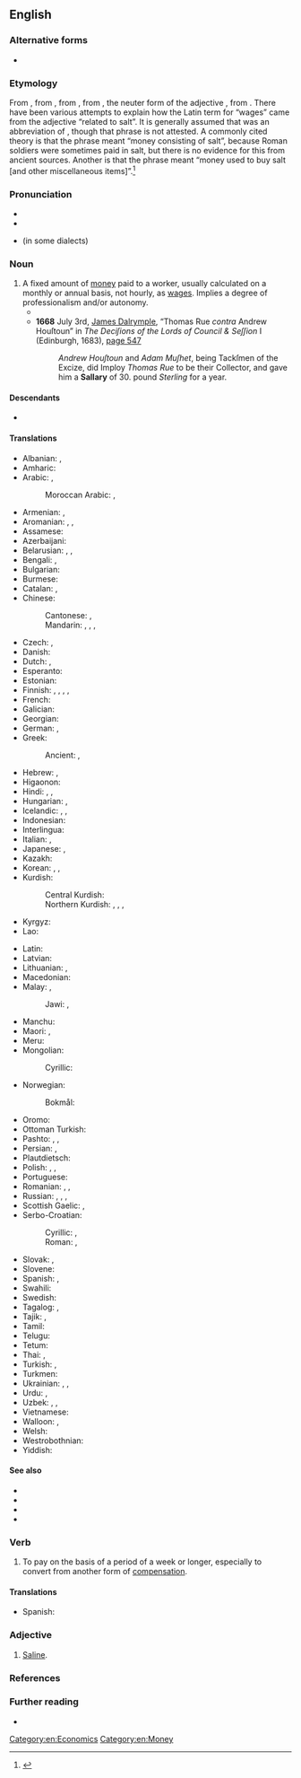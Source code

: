 ==English==

===Alternative forms===
* {{l|en|sallary}} {{qualifier|obsolete}}

===Etymology===
From {{inh|en|enm|salarie}}, from {{der|en|xno|salarie}}, from {{der|en|fro|salaire}}, from {{der|en|la|salārium||wages}}, the neuter form of the adjective {{m|la|salārius||related to salt}}, from {{m|la|sal||salt}}. There have been various attempts to explain how the Latin term for “wages” came from the adjective “related to salt”. It is generally assumed that {{m|la|salārium}} was an abbreviation of {{m|la|salārium [[argentum]]||salt money}}, though that phrase is not attested. A commonly cited theory is that the phrase meant “money consisting of salt”, because Roman soldiers were sometimes paid in salt, but there is no evidence for this from ancient sources. Another is that the phrase meant “money used to buy salt [and other miscellaneous items]”.<ref>{{cite-web|last1=Gainsford|first1=Peter|title=Salt and salary: were Roman soldiers paid in salt?|url=http://kiwihellenist.blogspot.co.uk/2017/01/salt-and-salary.html|work=Kiwi Hellenist: Modern Myths about the Ancient World|accessdate=11 January 2017}}</ref>

===Pronunciation===
* {{IPA|en|/ˈsælɚi/}}
* {{audio|en|en-us-salary.ogg|Audio (US)}}
* {{homophones|en|celery}} (in some dialects)

===Noun===
{{en-noun}}

# A fixed amount of [[money]] paid to a worker, usually calculated on a monthly or annual basis, not hourly, as [[wages]]. Implies a degree of professionalism and/or autonomy.
#* {{RQ:Shakespeare Hamlet|III|iii|passage=This is hire and '''salary''', not revenge.}}
#* '''1668''' July 3rd, [[w:James Dalrymple, 1st Viscount of Stair|James Dalrymple]], “Thomas Rue ''contra'' Andrew Houſtoun” in ''The Deciſions of the Lords of Council & Seſſion'' I (Edinburgh, 1683), <span class="plainlinks">[http://books.google.co.uk/books?id=7ApBAAAAcAAJ&pg=PA548&dq=%22correus%22&hl=en&sa=X&ei=BFYCT56sNs7Z8QOstrGlAQ&ved=0CHAQ6AEwCQ#v=onepage&q=%22correus%22&f=false page 547]</span>
#*: ''Andrew Houſtoun'' and ''Adam Muſhet'', being Tackſmen of the Excize, did Imploy ''Thomas Rue'' to be their Collector, and gave him a '''Sallary''' of 30. pound ''Sterling'' for a year.

====Descendants====
* {{desc|ja|サラリー|tr=sararī|bor=1}}

====Translations====
{{trans-top|fixed amount of money paid on monthly or annual basis}}
* Albanian: {{t+|sq|rrogë|f}}, {{t+|sq|pagë|f}}
* Amharic: {{t|am|ደሞዝ}}
* Arabic: {{t|ar|رَاتِب|m}}, {{t+|ar|أَجْر|m}}
*: Moroccan Arabic: {{qualifier|informal}} {{t|ary|كنزة|f|tr=kenza}}, {{t|ary|اجرة|f|tr=ejra}}
* Armenian: {{t+|hy|աշխատավարձ}}, {{t+|hy|վաստակ}}
* Aromanian: {{t|rup|arugã|f}}, {{t|rup|lufe}}, {{t|rup|platã}}
* Assamese: {{t|as|বেতন}}
* Azerbaijani: {{t|az|aylıq}}
* Belarusian: {{t|be|зарабо́тная пла́та|f}}, {{t|be|зарпла́та|f}}, {{t|be|акла́д|m}}
* Bengali: {{t|bn|বেতন}}, {{t|bn|উজরত}}
* Bulgarian: {{t+|bg|запла́та|f}}
* Burmese: {{t+|my|လုပ်ခ}}
* Catalan: {{t+|ca|salari|m}}, {{t+|ca|sou|m}}
* Chinese:
*: Cantonese: {{t+|yue|人工|tr=jan4 gung1}}, {{t|yue|薪水|tr=san1 seoi2}}
*: Mandarin: {{t+|cmn|薪金|tr=xīnjīn}}, {{t+|cmn|薪水|tr=xīnshui}}, {{t+|cmn|工資}}, {{t+|cmn|工资|tr=gōngzī}}
* Czech: {{t+|cs|plat|m}}, {{t+|cs|mzda|f}}
* Danish: {{t+|da|løn|c}}
* Dutch: {{t+|nl|salaris|n}}, {{t+|nl|loon|n}}
* Esperanto: {{t|eo|salajro}}
* Estonian: {{t+|et|palk}}
* Finnish: {{t+|fi|kuukausipalkka}} {{q|monthly}}, {{t+|fi|vuosipalkka}} {{q|yearly}}, {{t|fi|kiinteä palkka}} {{q|fixed}}, {{t+|fi|palkka}} {{q|usually monthly is meant}}, {{t+|fi|liksa}} {{q|informal}}
* French: {{t+|fr|salaire|m}}
* Galician: {{t+|gl|salario|m}}
* Georgian: {{t+|ka|ხელფასი}}
* German: {{t+|de|Gehalt|n}}, {{t+|de|Lohn|m}}
* Greek: {{t+|el|μισθός|m}}
*: Ancient: {{t|grc|μισθός|m}}, {{t|grc|ὀψώνιον|n}}
* Hebrew: {{t+|he|משכורת|f|tr=maskorét|alt=משכורת \ מַשְׂכֹּרֶת}}, {{t+|he|שָׂכָר|m|tr=sakhár}}
* Higaonon: {{t|mba|soholan}}
* Hindi: {{t+|hi|वेतन|m}}, {{t|hi|तनख़्वाह|f}}, {{t|hi|मासिक वेतन|m}}
* Hungarian: {{t+|hu|fizetés}}, {{t+|hu|bér}}
* Icelandic: {{t+|is|laun|n-p}}, {{t|is|föst laun|n-p}}, {{t+|is|kaup|n}}
* Indonesian: {{t+|id|gaji}}
* Interlingua: {{t+|ia|salario}}
* Italian: {{t+|it|stipendio|m}}, {{t+|it|salario|m}}
* Japanese: {{t|ja|サラリー|tr=sararī}}, {{t+|ja|給料|tr=きゅうりょう, kyūryō}}
* Kazakh: {{t+|kk|жалақы}}
* Korean: {{t+|ko|급료(給料)}}, {{t+|ko|봉급(俸給)}}, {{t+|ko|임금(賃金)}}
* Kurdish:
*: Central Kurdish: {{t+|ckb|مەعاش}}
*: Northern Kurdish: {{t+|kmr|meaş|m}}, {{t+|kmr|miz|m}}, {{t+|kmr|muçe|m}}, {{t+|kmr|mehane|f}}
* Kyrgyz: {{t+|ky|айлык}}
* Lao: {{t|lo|ຄ່າຈ້າງ}}
{{trans-mid}}
* Latin: {{t|la|salārium|n}}
* Latvian: {{t|lv|alga|f}}
* Lithuanian: {{t|lt|užmokestis|m}}, {{t+|lt|alga|f}}
* Macedonian: {{t|mk|плата|f}}
* Malay: {{t+|ms|gaji}}, {{t|ms|ujrah}}
*: Jawi: {{t|ms|ݢاجي}}, {{t|ms|اجره}}
* Manchu: {{t|mnc|ᡶᡠᠩᠯᡠ}}
* Maori: {{t|mi|utu-ā-tau}} {{qualifier|annual}}, {{t|mi|utu ā-marama}} {{qualifier|monthly}}
* Meru: {{t|mer|muchaara}}
* Mongolian:
*: Cyrillic: {{t+|mn|цалин}}
* Norwegian:
*: Bokmål: {{t+|nb|lønn|m|f}}
* Oromo: {{t|om|mindaa}}
* Ottoman Turkish: {{t|ota|معاش|tr=maaş}}
* Pashto: {{t|ps|معاش|m|tr=ma'āš}}, {{t+|ps|تنخا|f|tr=tanxã}}, {{t+|ps|مهينه|f|tr=mahɪná}}
* Persian: {{t+|fa|حقوق|tr=hoquq}}, {{t+|fa|معاش|tr=ma'âš}} {{qualifier|Dari}}
* Plautdietsch: {{t|pdt|Jehault|m}}
* Polish: {{t+|pl|pensja|f}}, {{t+|pl|płaca|f}}, {{t+|pl|wynagrodzenie|n}}
* Portuguese: {{t+|pt|salário|m}}
* Romanian: {{t+|ro|salariu|n}}, {{t+|ro|leafă|f}}, {{t+|ro|plată}}
* Russian: {{t+|ru|за́работная пла́та|f}}, {{t+|ru|зарпла́та|f}}, {{t+|ru|жа́лование|n}}, {{t+|ru|окла́д|m}}
* Scottish Gaelic: {{t|gd|tuarasdal|m}}, {{t|gd|tuarastal|f}}
* Serbo-Croatian:
*: Cyrillic: {{t|sh|пла́та|f}} {{qualifier|Bosnian, Serbian}}, {{t|sh|пла́ћа|f}} {{qualifier|Croatian}}
*: Roman: {{t+|sh|pláta|f}} {{qualifier|Bosnian, Serbian}}, {{t+|sh|pláća|f}} {{qualifier|Croatian}}
* Slovak: {{t|sk|plat|m}}, {{t|sk|mzda|f}}
* Slovene: {{t+|sl|plača|f-p}}
* Spanish: {{t+|es|salario|m}}, {{t+|es|sueldo|m}}
* Swahili: {{t+|sw|mshahara}}
* Swedish: {{t+|sv|lön|c}}
* Tagalog: {{t|tl|suweldo}}, {{t|tl|pasahod}}
* Tajik: {{t+|tg|маош}}, {{t|tg|моҳона}}
* Tamil: {{t+|ta|சம்பளம்}}
* Telugu: {{t+|te|జీతం}}
* Tetum: {{t|tet|saláriu}}
* Thai: {{t+|th|เงินเดือน}}, {{t+|th|ค่าจ้าง}}
* Turkish: {{t+|tr|aylık}}, {{t+|tr|maaş}}
* Turkmen: {{t+|tk|aýlyk}}
* Ukrainian: {{t|uk|заробі́тна пла́та|f}}, {{t|uk|зарпла́та|f}}, {{t|uk|запла́та|f}}
* Urdu: {{t|ur|ویتن|m|tr=vetan}}, {{t|ur|اجرت|f|tr=ajrat}}
* Uzbek: {{t+|uz|maosh}}, {{t+|uz|oylik}}, {{t+|uz|moyana}}
* Vietnamese: {{t+|vi|lương}}
* Walloon: {{t+|wa|traitmint|m}}, {{t|wa|salåre|m}}
* Welsh: {{t+|cy|cyflog|m}}
* Westrobothnian: {{t|gmq-bot|läga}}
* Yiddish: {{t|yi|שׂכירות|f|tr=skhires}}
{{trans-bottom}}

====See also====
* {{l|en|pay}}
* {{l|en|remuneration}}
* {{l|en|wage}}
* {{l|en|wages}}

===Verb===
{{en-verb}}

# To pay on the basis of a period of a week or longer, especially to convert from another form of [[compensation]].

====Translations====
{{trans-top}}
* Spanish: {{t+|es|salariar}}
{{trans-bottom}}

===Adjective===
{{en-adj}}

# {{lb|en|obsolete}} [[saline|Saline]].

===References===
<references />

===Further reading===
* {{projectlink|wikipedia}}

[[Category:en:Economics]]
[[Category:en:Money]]
